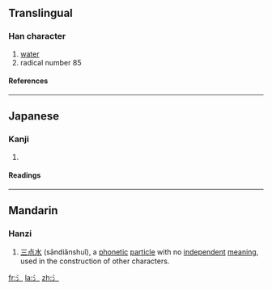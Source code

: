 {{see|水}}
==Translingual==
{{Han stroke|[[Image:氵-order.gif]]}}
===Han character===
{{Han char|rn=85|rad=水|as=00|sn=3|four=|canj=XX卜一 (XXYM), 卜一 (YM)}}
# [[water]]
# radical number 85
====References====
{{Han ref|kx=0603.011|dkj=17085|dj=0996.010|hdz=31545.011|uh=6C35|ud=27701}}
----
==Japanese==
===Kanji===
{{ja-kanji|grade=|rs=水00}}
# {{defn|Japanese}}
====Readings====
{{ja-readings|on=|kun=[[さんずい]] (sanzui)}}
----
==Mandarin==
===Hanzi===
{{cmn-hanzi|pin=[[shuǐ]] ([[shui3]])|wg=<sup>3</sup>}}
# [[三点水]] (sāndiǎnshuǐ), a [[phonetic]] [[particle]] with no [[independent]] [[meaning]], used in the construction of other characters.

[[fr:氵]]
[[la:氵]]
[[zh:氵]]